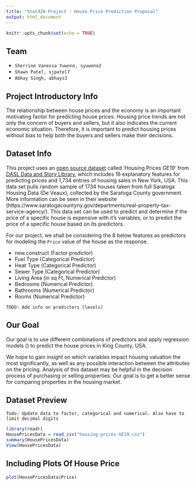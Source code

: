 ```yaml
---
title: "Stat420 Project - House Price Prediction Proposal"
output: html_document
---
```


```r
knitr::opts_chunk$set(echo = TRUE)
```

## Team
- `Sherrine Vanessa Yuwono, syuwono2`
- `Shawn Patel, sjpatel7`
- `Abhay Singh, abhays3`

## Project Introductory Info

The relationship between house prices and the economy is an important motivating factor for predicting house prices. Housing price trends are not only the concern of buyers and sellers, but it also indicates the current economic situation. 
Therefore, it is important to predict housing prices without bias to help both the buyers and sellers make their decisions. 

## Dataset Info

This project uses an [open source dataset](https://dasl.datadescription.com/datafile/housing-prices-ge19/?_sfm_methods=Multiple+Regression&_sfm_cases=1104+59943) called 'Housing Prices GE19' from [DASL Data and Story Library](http://lib.stat.cmu.edu/DASL/), which includes 16 explanatory features for predicting prices and 1,734 entries of housing sales in New York, USA. This data set pulls random sample of 1734 houses taken from full Saratoga Housing Data (De Veaux), collected by the Saratoga County government. More information can be seen in their website (https://www.saratogacountyny.gov/departments/real-property-tax-service-agency/). This data set can be used to predict and determine if the price of a specific house is expensive with it’s variables, or to predict the price of a specific house based on its predictors.

For our project, we shall be considering the 8 below features as predictors for modeling the `Price` value of the house as the response.

- new.construct  (Factor predictor)
- Fuel Type (Categorical Predictor)
- Heat Type (Categorical Predictor)
- Sewer Type (Categorical Predictor)
- Living Area (in sq Ft, Numerical Predictor)
- Bedrooms (Numerical Predictor)
- Bathrooms (Numerical Predictor)
- Rooms (Numerical Predictor)
 
 `TODO: Add info on predictors (levels)`
 
## Our Goal 
Our goal is to use different combinations of predictors and apply regression models () to predict the house prices in King County, USA. 

We hope to gain insight on which variables impact housing valuation the most significantly, as well as any possible interaction between the attributes on the pricing. Analysis of this dataset may be helpful in the decision process of purchasing or selling properties. Our goal is to get a better sense for comparing properties in the housing market.

## Dataset Preview
`Todo: Update data to factor, categorical and numerical. Also have to limit decimal digits`
```r
library(readr)
HousePricesData = read_csv("housing-prices-GE19.csv")
summary(HousePricesData)
View(HousePricesData)
```

## Including Plots Of House Price

```r
plot(HousePricesData$Price)
```
